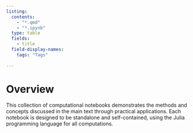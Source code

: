 ```yaml
---
listing:
  contents: 
    - "*.qmd"
    - "*.ipynb"
  type: table
  fields: 
    - title
  field-display-names:
    tags: "Tags"
    
---
```


# Overview {.unnumbered}

This collection of computational notebooks demonstrates the methods and concepts discussed in the main text through practical applications.
Each notebook is designed to be standalone and self-contained, using the Julia programming language for all computations.

